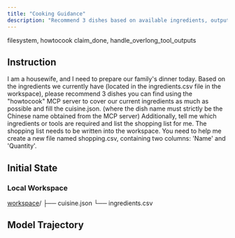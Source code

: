 ```yaml
---
title: "Cooking Guidance"
description: "Recommend 3 dishes based on available ingredients, output to cuisine.json, and generate a missing-ingredients shopping list in shopping.csv."
---
```


<Columns cols={2}>
  <Card title="MCP Server" icon="cloud">
    filesystem, howtocook
  </Card>
  <Card title="Local Tool" icon="terminal">
    claim_done, handle_overlong_tool_outputs
  </Card>
</Columns>

## Instruction

I am a housewife, and I need to prepare our family's dinner today. Based on the ingredients we currently have (located in the ingredients.csv file in the workspace), please recommend 3 dishes you can find using the "howtocook" MCP server to cover our current ingredients as much as possible and fill the cuisine.json. (where the dish name must strictly be the Chinese name obtained from the MCP server) Additionally, tell me which ingredients or tools are required and list the shopping list for me. The shopping list needs to be written into the workspace. You need to help me create a new file named shopping.csv, containing two columns: 'Name' and 'Quantity'.

## Initial State

### Local Workspace

<div className="file-tree">
<a href="https://github.com/hkust-nlp/mcpbench_dev/tree/finalpool_dev/tasks/finalpool/cooking-guidance/initial_workspace">workspace</a>/
├── cuisine.json
└── ingredients.csv
</div>

## Model Trajectory

